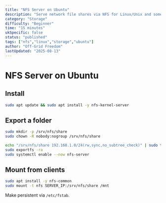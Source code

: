 ```yaml
---
title: "NFS Server on Ubuntu"
description: "Serve network file shares via NFS for Linux/Unix and some NAS clients."
category: "Storage"
difficulty: "Beginner"
time: "15 minutes"
ukSpecific: false
status: "published"
tags: ["nfs","linux","storage","ubuntu"]
author: "Off-Grid Freedom"
lastUpdated: "2025-08-13"
---
```


# NFS Server on Ubuntu

## Install

```bash
sudo apt update && sudo apt install -y nfs-kernel-server
```

## Export a folder

```bash
sudo mkdir -p /srv/nfs/share
sudo chown -R nobody:nogroup /srv/nfs/share

echo "/srv/nfs/share 192.168.1.0/24(rw,sync,no_subtree_check)" | sudo tee -a /etc/exports
sudo exportfs -ra
sudo systemctl enable --now nfs-server
```

## Mount from clients

```bash
sudo apt install -y nfs-common
sudo mount -t nfs SERVER_IP:/srv/nfs/share /mnt
```

Make persistent via `/etc/fstab`.
